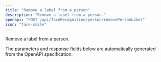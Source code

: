 ```yaml
---
title: "Remove a label from a person"
description: "Remove a label from a person."
openapi: "POST /api/faceRecognition/person/removePersonLabel"
icon: "face-smile"
---
```


Remove a label from a person.

<Note>
The parameters and response fields below are automatically generated from the OpenAPI specification.
</Note>

